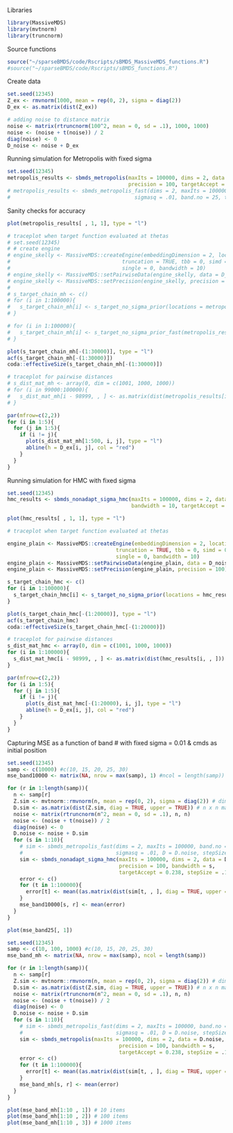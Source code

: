 Libraries
```r
library(MassiveMDS)
library(mvtnorm)
library(truncnorm)
```


Source functions
```r
source("~/sparseBMDS/code/Rscripts/sBMDS_MassiveMDS_functions.R")
#source("~/sparseBMDS/code/Rscripts/sBMDS_functions.R")
```

Create data
```r
set.seed(12345)
Z_ex <- rmvnorm(1000, mean = rep(0, 2), sigma = diag(2))
D_ex <- as.matrix(dist(Z_ex))

# adding noise to distance matrix
noise <- matrix(rtruncnorm(100^2, mean = 0, sd = .1), 1000, 1000) 
noise <- (noise + t(noise)) / 2
diag(noise) <- 0
D_noise <- noise + D_ex
```

Running simulation for Metropolis with fixed sigma
```r
set.seed(12345)
metropolis_results <- sbmds_metropolis(maxIts = 100000, dims = 2, data = D_noise, bandwidth = 10, 
                                       precision = 100, targetAccept = 0.238, stepSize = .1)
# metropolis_results <- sbmds_metropolis_fast(dims = 2, maxIts = 100000, D = D_noise, 
#                                        sigmasq = .01, band.no = 25, targetAccept = 0.238, stepSize = .1)
```

Sanity checks for accuracy
```r
plot(metropolis_results[ , 1, 1], type = "l")

# traceplot when target function evaluated at thetas 
# set.seed(12345)
# # create engine
# engine_skelly <- MassiveMDS::createEngine(embeddingDimension = 2, locationCount = 1000,
#                                    truncation = TRUE, tbb = 0, simd = 0, gpu = 0,
#                                    single = 0, bandwidth = 10)
# engine_skelly <- MassiveMDS::setPairwiseData(engine_skelly, data = D_noise)
# engine_skelly <- MassiveMDS::setPrecision(engine_skelly, precision = 100)
# 
# s_target_chain_mh <- c()
# for (i in 1:100000){
#   s_target_chain_mh[i] <- s_target_no_sigma_prior(locations = metropolis_results[i, , ], engine_skelly)
# }

# for (i in 1:100000){
#   s_target_chain_mh[i] <- s_target_no_sigma_prior_fast(metropolis_results[i, , ], D_noise, 0.01, 25)
# }

plot(s_target_chain_mh[-(1:30000)], type = "l")
acf(s_target_chain_mh[-(1:30000)])
coda::effectiveSize(s_target_chain_mh[-(1:30000)])

# traceplot for pairwise distances
# s_dist_mat_mh <- array(0, dim = c(1001, 1000, 1000))
# for (i in 99000:100000){
#   s_dist_mat_mh[i - 98999, , ] <- as.matrix(dist(metropolis_results[i, , ]))
# }

par(mfrow=c(2,2))
for (i in 1:5){
  for (j in 1:5){
    if (i != j){
      plot(s_dist_mat_mh[1:500, i, j], type = "l")
      abline(h = D_ex[i, j], col = "red")
    }
  }
}
```

Running simulation for HMC with fixed sigma
```r
set.seed(12345)
hmc_results <- sbmds_nonadapt_sigma_hmc(maxIts = 100000, dims = 2, data = D_noise, precision = 100,
                                        bandwidth = 10, targetAccept = 0.238, stepSize = .1)
```


```r
plot(hmc_results[ , 1, 1], type = "l")

# traceplot when target function evaluated at thetas 

engine_plain <- MassiveMDS::createEngine(embeddingDimension = 2, locationCount = 1000,
                                   truncation = TRUE, tbb = 0, simd = 0, gpu = 0,
                                   single = 0, bandwidth = 10)
engine_plain <- MassiveMDS::setPairwiseData(engine_plain, data = D_noise)
engine_plain <- MassiveMDS::setPrecision(engine_plain, precision = 100)

s_target_chain_hmc <- c()
for (i in 1:100000){
  s_target_chain_hmc[i] <- s_target_no_sigma_prior(locations = hmc_results[i, , ], engine_plain)
}

plot(s_target_chain_hmc[-(1:20000)], type = "l")
acf(s_target_chain_hmc)
coda::effectiveSize(s_target_chain_hmc[-(1:20000)])

# traceplot for pairwise distances
s_dist_mat_hmc <- array(0, dim = c(1001, 1000, 1000))
for (i in 1:100000){
  s_dist_mat_hmc[i - 98999, , ] <- as.matrix(dist(hmc_results[i, , ]))
}

par(mfrow=c(2,2))
for (i in 1:5){
  for (j in 1:5){
    if (i != j){
      plot(s_dist_mat_hmc[-(1:20000), i, j], type = "l")
      abline(h = D_ex[i, j], col = "red")
    }
  }
}
```

Capturing MSE as a function of band # with fixed sigma = 0.01 & cmds as initial position 

```r
set.seed(12345)
samp <- c(10000) #c(10, 15, 20, 25, 30)
mse_band10000 <- matrix(NA, nrow = max(samp), 1) #ncol = length(samp))

for (r in 1:length(samp)){
  n <- samp[r]
  Z.sim <- mvtnorm::rmvnorm(n, mean = rep(0, 2), sigma = diag(2)) # dims = 2, n = 25
  D.sim <- as.matrix(dist(Z.sim, diag = TRUE, upper = TRUE)) # n x n matrix of distances
  noise <- matrix(rtruncnorm(n^2, mean = 0, sd = .1), n, n) 
  noise <- (noise + t(noise)) / 2
  diag(noise) <- 0
  D.noise <- noise + D.sim
  for (s in 1:10){
    # sim <- sbmds_metropolis_fast(dims = 2, maxIts = 100000, band.no = s, targetAccept = 0.238,
    #                              sigmasq = .01, D = D.noise, stepSize = 1)
    sim <- sbmds_nonadapt_sigma_hmc(maxIts = 100000, dims = 2, data = D.noise, 
                                    precision = 100, bandwidth = s, 
                                    targetAccept = 0.238, stepSize = .1)
    error <- c()
    for (t in 1:100000){
      error[t] <- mean((as.matrix(dist(sim[t, , ], diag = TRUE, upper = TRUE)) - D.sim)^2)
    }
    mse_band10000[s, r] <- mean(error)
  }
}
```

```r
plot(mse_band25[, 1])
```

```r
set.seed(12345)
samp <- c(10, 100, 1000) #c(10, 15, 20, 25, 30)
mse_band_mh <- matrix(NA, nrow = max(samp), ncol = length(samp))

for (r in 1:length(samp)){
  n <- samp[r]
  Z.sim <- mvtnorm::rmvnorm(n, mean = rep(0, 2), sigma = diag(2)) # dims = 2, n = 25
  D.sim <- as.matrix(dist(Z.sim, diag = TRUE, upper = TRUE)) # n x n matrix of distances
  noise <- matrix(rtruncnorm(n^2, mean = 0, sd = .1), n, n) 
  noise <- (noise + t(noise)) / 2
  diag(noise) <- 0
  D.noise <- noise + D.sim
  for (s in 1:10){
    # sim <- sbmds_metropolis_fast(dims = 2, maxIts = 100000, band.no = s, targetAccept = 0.238,
    #                              sigmasq = .01, D = D.noise, stepSize = 1)
    sim <- sbmds_metropolis(maxIts = 100000, dims = 2, data = D.noise, 
                                    precision = 100, bandwidth = s, 
                                    targetAccept = 0.238, stepSize = .1)
    error <- c()
    for (t in 1:100000){
      error[t] <- mean((as.matrix(dist(sim[t, , ], diag = TRUE, upper = TRUE)) - D.sim)^2)
    }
    mse_band_mh[s, r] <- mean(error)
  }
}
```

```r
plot(mse_band_mh[1:10 , 1]) # 10 items
plot(mse_band_mh[1:10 , 2]) # 100 items
plot(mse_band_mh[1:10 , 3]) # 1000 items
```

